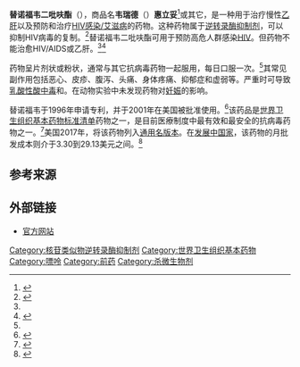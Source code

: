

{{redirect|替诺福韦|另一种替诺福韦的前药形式|丙酚替诺福韦}}

{{Infobox drug

| drug_name = 替诺福韦二吡呋酯
| IUPAC_name = Bis{[(isopropoxycarbonyl)oxy]methyl} ({[(2''R'')-1-(6-amino-9''H''-purin-9-yl)-2-propanyl]oxy}methyl)phosphonate
| image = Tenofovir disoproxil structure.svg
| width = 260

<!--Clinical data-->
| tradename = 韦瑞德或其它
| synonyms = Tenofovir disoproxil fumerate
| Drugs.com = {{drugs.com|monograph|tenofovir-disoproxil-fumarate}}
| MedlinePlus = 
| pregnancy_AU = B3
| pregnancy_US = B
| legal_AU = S4
| legal_CA = Rx-only
| legal_UK = POM
| legal_US = Rx-only
| routes_of_administration = 口服（[[片剂|片剂]]）

<!-- Pharmacokinetic data -->
| bioavailability   = 25%
| protein_bound = 
| metabolism = 
| metabolites =
| onset = 
| elimination_half-life = 
| duration_of_action =
| excretion =

<!-- Identifiers -->
| CAS_number_Ref = {{cascite|changed|??}}
| CAS_number = 201341-05-1
| ATCvet = 
| ATC_prefix = J05
| ATC_suffix = AF07
| PubChem = 5481350
| DrugBank = 
| ChemSpiderID = 4587262
| UNII = F4YU4LON7I
| ChEBI = 63717
| NIAID_ChemDB = 080741

<!-- Chemical data -->
| C = 19 | H = 30 | N = 5 | O = 10 | P = 1
| molecular_weight  = 519.443 g/mol
| smiles = C[C@H](Cn1cnc2c1ncnc2N)OCP(=O)(OCOC(=O)OC(C)C)OCOC(=O)OC(C)C
| StdInChI=1S/C19H30N5O10P/c1-12(2)33-18(25)28-9-31-35(27,32-10-29-19(26)34-13(3)4)11-30-14(5)6-24-8-23-15-16(20)21-7-22-17(15)24/h7-8,12-14H,6,9-11H2,1-5H3,(H2,20,21,22)/t14-/m1/s1
| StdInChIKey = JFVZFKDSXNQEJW-CQSZACIVSA-N
}}

{{Drugbox
| drug_name = 替诺福韦
| Watchedfields = changed
| verifiedrevid = 461742056
| IUPAC_name = ({[(2''R'')-1-(6-amino-9''H''-purin-9-yl)propan-2-yl]oxy}methyl)phosphonic acid
| image = Tenofovir structure.svg
| width = 200

<!--Clinical data-->
| MedlinePlus = a602018
| routes_of_administration = [[口腔|口服]]

<!--Pharmacokinetic data-->
| protein_bound = < 1%
| elimination_half-life = 17小时
| excretion = [[肾脏|肾脏]]

<!--Identifiers-->
| CAS_number_Ref = {{cascite|correct|??}}
| CAS_number = 147127-20-6
| ATC_prefix = None
| ATC_suffix = 
| PubChem = 464205
| DrugBank_Ref = {{drugbankcite|correct|drugbank}}
| DrugBank = DB00300
| ChemSpiderID_Ref = {{chemspidercite|correct|chemspider}}
| ChemSpiderID = 408154
| UNII_Ref = {{fdacite|correct|FDA}}
| UNII = 99YXE507IL
| KEGG_Ref = {{keggcite|correct|kegg}}
| KEGG = D06074
| ChEMBL_Ref = {{ebicite|correct|EBI}}
| ChEMBL = 483
| ChEBI = 63625
| synonyms = 9-(2-Phosphonyl-methoxypropyly)adenine (PMPA)

<!--Chemical data-->
| C=9 | H=14 | N=5 | O=4 | P=1
| molecular_weight = 287.213 g/mol
| smiles = O=P(O)(O)CO[C@H](C)Cn1c2ncnc(c2nc1)N
| StdInChI_Ref = {{stdinchicite|correct|chemspider}}
| StdInChI = 1S/C9H14N5O4P/c1-6(18-5-19(15,16)17)2-14-4-13-7-8(10)11-3-12-9(7)14/h3-4,6H,2,5H2,1H3,(H2,10,11,12)(H2,15,16,17)/t6-/m1/s1
| StdInChIKey_Ref = {{stdinchicite|correct|chemspider}}
| StdInChIKey = SGOIRFVFHAKUTI-ZCFIWIBFSA-N
}}
{{medical}}
'''替诺福韦二吡呋酯'''（{{lang-en|Tenofovir disoproxil}}），商品名'''韦瑞德'''（{{lang-en|Viread}}）'''惠立妥'''<ref>{{cite  web|title=衛生福利部 中央健康保險署 健保用藥品項查詢 衛署藥輸字第024690號|url=https://info.fda.gov.tw/MLMS/H0001D.aspx?Type=Lic&LicId=02024690}}</ref>或其它，是一种用于治疗慢性[[乙型肝炎|乙肝]]以及预防和治疗[[艾滋病|HIV感染/艾滋病]]的药物。这种药物属于[[逆转录酶抑制剂|逆转录酶抑制剂]]，可以抑制HIV病毒的复制。<ref name="AHFS2016">{{cite web|title=Tenofovir Disoproxil Fumarate|url=https://www.drugs.com/monograph/tenofovir-disoproxil-fumarate.html|accessdate=2016-11-29|publisher=The American Society of Health-System Pharmacists|archive-date=2016-11-30|archive-url=https://web.archive.org/web/20161130111916/https://www.drugs.com/monograph/tenofovir-disoproxil-fumarate.html|dead-url=no}}</ref>替诺福韦二吡呋酯可用于预防高危人群感染[[人類免疫缺陷病毒|HIV]]。但药物不能治愈HIV/AIDS或乙肝。<ref name=AHFS2016/><ref>{{Cite journal|title=A Treatment Algorithm for the Management of Chronic Hepatitis B Virus Infection in the United States: 2015 Update|url=https://pubmed.ncbi.nlm.nih.gov/26188135|last=Martin|first=Paul|last2=Lau|first2=Daryl T.-Y.|date=2015-11|journal=Clinical Gastroenterology and Hepatology: The Official Clinical Practice Journal of the American Gastroenterological Association|issue=12|doi=10.1016/j.cgh.2015.07.007|volume=13|pages=2071–2087.e16|issn=1542-7714|pmid=26188135|last3=Nguyen|first3=Mindie H.|last4=Janssen|first4=Harry L. A.|last5=Dieterich|first5=Douglas T.|last6=Peters|first6=Marion G.|last7=Jacobson|first7=Ira M.|access-date=2020-10-23|archive-date=2020-11-05|archive-url=https://web.archive.org/web/20201105223850/https://pubmed.ncbi.nlm.nih.gov/26188135/|dead-url=no}}</ref>

药物呈片剂状或粉状，通常与其它抗病毒药物一起服用，每日口服一次。<ref name="AHFS2016" />其常见副作用包括恶心、皮疹、腹泻、头痛、身体疼痛、抑郁症和虚弱等。严重时可导致[[乳酸性酸中毒|乳酸性酸中毒]]和{{tsl|en|hepatomegaly|肝腫大}}。在动物实验中未发现药物对[[妊娠|妊娠]]的影响。

替诺福韦于1996年申请专利，并于2001年在美国被批准使用。<ref>{{cite book|last1=Fischer|first1=Janos|last2=Ganellin|first2=C. Robin|title=Analogue-based Drug Discovery|date=2006|publisher=John Wiley & Sons|isbn=9783527607495|page=505|url=https://books.google.com/books?id=FjKfqkaKkAAC&pg=PA505|language=en|access-date=2017-03-15|archive-date=2021-02-07|archive-url=https://web.archive.org/web/20210207171308/https://books.google.com/books?id=FjKfqkaKkAAC&pg=PA505|dead-url=no}}</ref>该药品是[[世界卫生组织基本药物标准清单|世界卫生组织基本药物标准清单]]药物之一，是目前医療制度中最有效和最安全的抗病毒药物之一。<ref name="WHO19th">{{cite web|title=WHO Model List of Essential Medicines (19th List)|url=http://www.who.int/medicines/publications/essentialmedicines/EML_2015_FINAL_amended_NOV2015.pdf?ua=1|accessdate=2016-12-08|date=April 2015|work=[[世界卫生组织|World Health Organization]]|archive-date=2016-12-13|archive-url=https://web.archive.org/web/20161213052708/http://www.who.int/medicines/publications/essentialmedicines/EML_2015_FINAL_amended_NOV2015.pdf?ua=1|dead-url=no}}</ref>美国2017年，将该药物列入[[通用名药物|通用名版本]]。在[[发展中国家|发展中国家]]，该药物的月批发成本则介于3.30到29.13美元之间。<ref>{{cite web|title=Tenofovir Disoproxil Fumerate (Tdf)|url=http://erc.msh.org/dmpguide/resultsdetail.cfm?language=english&code=TENO300T&s_year=2014&year=2014&str=300%20mg&desc=Tenofovir%20Disoproxil%20Fumerate%20%28TDF%29&pack=new&frm=TAB-CAP&rte=PO&class_code2=06%2E4%2E2%2E1&supplement=&class_name=%2806%2E4%2E2%2E1%29Nucleoside%2FNucleotide%20reverse%20transcriptase%20inhibitors%3Cbr%3E|accessdate=2016-11-30|publisher=International Drug Price Indicator Guide}}{{Dead link|date=2018年6月|bot=InternetArchiveBot|fix-attempted=no}}</ref>

==参考来源==
{{reflist|32em}}

==外部链接==
* [http://www.viread.com/ 官方网站] {{Wayback|url=http://www.viread.com/ |date=20210126050823 }}

{{抗逆转录病毒药物}}
{{抗DNA病毒药物}}

[[Category:核苷类似物逆转录酶抑制剂|Category:核苷类似物逆转录酶抑制剂]]
[[Category:世界卫生组织基本药物|Category:世界卫生组织基本药物]]
[[Category:嘌呤|Category:嘌呤]]
[[Category:前药|Category:前药]]
[[Category:杀微生物剂|Category:杀微生物剂]]